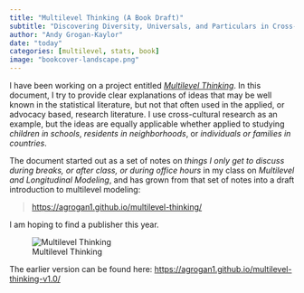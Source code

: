 ```yaml
---
title: "Multilevel Thinking (A Book Draft)"
subtitle: "Discovering Diversity, Universals, and Particulars in Cross-Cultural Research."
author: "Andy Grogan-Kaylor"
date: "today"
categories: [multilevel, stats, book]
image: "bookcover-landscape.png"
---
```


I have been working on a project entitled [*Multilevel Thinking*](https://agrogan1.github.io/multilevel-thinking/). In this document, I try to provide clear explanations of ideas that may be well known in the statistical literature, but not that often used in the applied, or advocacy based, research literature. I use cross-cultural research as an example, but the ideas are equally applicable whether applied to studying *children in schools*, *residents in neighborhoods*, or *individuals or families in countries*.

The document started out as a set of notes on *things I only get to discuss during breaks, or after class, or during office hours* in my class on *Multilevel and Longitudinal Modeling*, and has grown from that set of notes into a draft introduction to multilevel modeling:

> [https://agrogan1.github.io/multilevel-thinking/](https://agrogan1.github.io/multilevel-thinking/)

I am hoping to find a publisher this year. 

![Multilevel Thinking](bookcover.png)

::: {.callout-note}
The earlier version can be found here: [https://agrogan1.github.io/multilevel-thinking-v1.0/](https://agrogan1.github.io/multilevel-thinking-v1.0/)
:::












